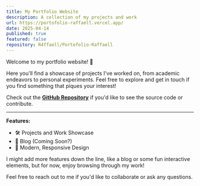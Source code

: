 ```yaml
---
title: My Portfolio Website
description: A collection of my projects and work
url: https://portofolio-raffaell.vercel.app/
date: 2025-04-14
published: true
featured: false
repository: R4ffaell/Portofolio-Raffaell
---
```


Welcome to my portfolio website! 🎉

Here you'll find a showcase of projects I've worked on, from academic endeavors to personal experiments. Feel free to explore and get in touch if you find something that piques your interest!

Check out the **[GitHub Repository](https://github.com/R4ffaell/Portofolio-Raffaell)** if you'd like to see the source code or contribute.

---

**Features:**

- 🛠️ Projects and Work Showcase
- 📑 Blog (Coming Soon?)
- 🎨 Modern, Responsive Design

I might add more features down the line, like a blog or some fun interactive elements, but for now, enjoy browsing through my work!

Feel free to reach out to me if you'd like to collaborate or ask any questions.
